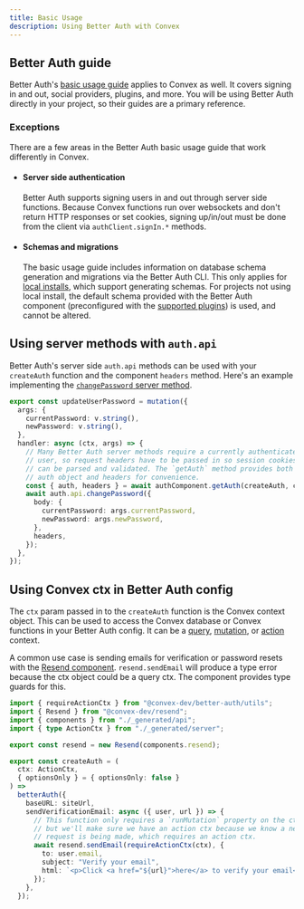 ```yaml
---
title: Basic Usage
description: Using Better Auth with Convex
---
```


## Better Auth guide

Better Auth's [basic usage guide](https://www.better-auth.com/docs/basic-usage)
applies to Convex as well. It covers signing in and out, social providers,
plugins, and more. You will be using Better Auth directly in your
project, so their guides are a primary reference.

### Exceptions

There are a few areas in the Better Auth basic usage guide that work differently
in Convex.

- #### Server side authentication

  Better Auth supports signing users in and out through server side functions. Because
  Convex functions run over websockets and don't return HTTP responses or set
  cookies, signing up/in/out must be done from the client via
  `authClient.signIn.*` methods.

- #### Schemas and migrations

  The basic usage guide includes information on database schema generation and
  migrations via the Better Auth CLI. This only applies for [local
  installs](/local-install), which support generating schemas. For projects not
  using local install, the default schema provided with the Better Auth
  component (preconfigured with the [supported
  plugins](/supported-plugins)) is used, and cannot be altered.

## Using server methods with `auth.api`

Better Auth's server side `auth.api` methods can be used with your `createAuth`
function and the component `headers` method. Here's an example implementing the [`changePassword` server
method](https://www.better-auth.com/docs/concepts/users-accounts#api-method-change-password).

```ts
export const updateUserPassword = mutation({
  args: {
    currentPassword: v.string(),
    newPassword: v.string(),
  },
  handler: async (ctx, args) => {
    // Many Better Auth server methods require a currently authenticated
    // user, so request headers have to be passed in so session cookies
    // can be parsed and validated. The `getAuth` method provides both the
    // auth object and headers for convenience.
    const { auth, headers } = await authComponent.getAuth(createAuth, ctx);
    await auth.api.changePassword({
      body: {
        currentPassword: args.currentPassword,
        newPassword: args.newPassword,
      },
      headers,
    });
  },
});
```

## Using Convex ctx in Better Auth config

The `ctx` param passed in to the `createAuth` function is the Convex context
object. This can be used to access the Convex database or Convex functions in
your Better Auth config. It can be a [query](https://docs.convex.dev/functions/query-functions#query-context),
[mutation](https://docs.convex.dev/functions/mutation-functions#mutation-context),
or [action](https://docs.convex.dev/functions/actions#action-context) context.

A common use case is sending emails for verification or password resets with
the [Resend component](https://www.convex.dev/components/resend).
`resend.sendEmail` will produce a type error because the ctx object could be a
query ctx. The component provides type guards for this.

```ts
import { requireActionCtx } from "@convex-dev/better-auth/utils";
import { Resend } from "@convex-dev/resend";
import { components } from "./_generated/api";
import { type ActionCtx } from "./_generated/server";

export const resend = new Resend(components.resend);

export const createAuth = (
  ctx: ActionCtx,
  { optionsOnly } = { optionsOnly: false }
) =>
  betterAuth({
    baseURL: siteUrl,
    sendVerificationEmail: async ({ user, url }) => {
      // This function only requires a `runMutation` property on the ctx object,
      // but we'll make sure we have an action ctx because we know a network
      // request is being made, which requires an action ctx.
      await resend.sendEmail(requireActionCtx(ctx), {
        to: user.email,
        subject: "Verify your email",
        html: `<p>Click <a href="${url}">here</a> to verify your email</p>`,
      });
    },
  });
```
